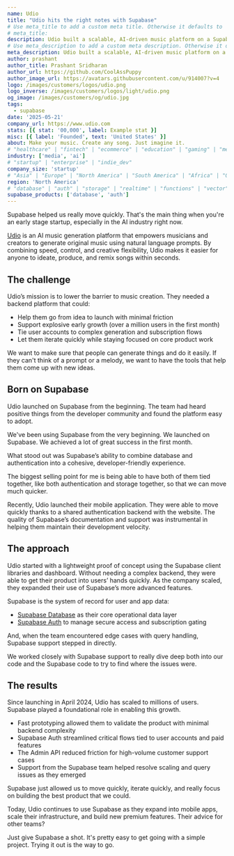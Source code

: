 ```yaml
---
name: Udio
title: "Udio hits the right notes with Supabase"
# Use meta_title to add a custom meta title. Otherwise it defaults to '{name} | Supabase Customer Stories':
# meta_title:
description: Udio built a scalable, AI-driven music platform on a Supabase backend from day one.
# Use meta_description to add a custom meta description. Otherwise it defaults to {description}:
meta_description: Udio built a scalable, AI-driven music platform on a Supabase backend from day one.
author: prashant
author_title: Prashant Sridharan
author_url: https://github.com/CoolAssPuppy
author_image_url: https://avatars.githubusercontent.com/u/914007?v=4
logo: /images/customers/logos/udio.png
logo_inverse: /images/customers/logos/light/udio.png
og_image: /images/customers/og/udio.jpg
tags:
  - supabase
date: '2025-05-21'
company_url: https://www.udio.com
stats: [{ stat: '00,000', label: Example stat }]
misc: [{ label: 'Founded', text: 'United States' }]
about: Make your music. Create any song. Just imagine it.
# "healthcare" | "fintech" | "ecommerce" | "education" | "gaming" | "media" | "real-estate" | "saas" | "social" | "analytics" | "ai" | "developer-tools"
industry: ['media', 'ai']
# "startup" | "enterprise" | "indie_dev"
company_size: 'startup'
# "Asia" | "Europe" | "North America" | "South America" | "Africa" | "Oceania"
region: 'North America'
# "database" | "auth" | "storage" | "realtime" | "functions" | "vector"
supabase_products: ['database', 'auth']
---
```


<Quote img="justin-chen-udio.png" caption="Justin Chen, Head of Engineering, Udio">
  Supabase helped us really move quickly. That's the main thing when you're an early stage startup, especially in the AI industry right now.
</Quote>

[Udio](https://www.udio.com) is an AI music generation platform that empowers musicians and creators to generate original music using natural language prompts. By combining speed, control, and creative flexibility, Udio makes it easier for anyone to ideate, produce, and remix songs within seconds.

## The challenge

Udio’s mission is to lower the barrier to music creation. They needed a backend platform that could:

- Help them go from idea to launch with minimal friction
- Support explosive early growth (over a million users in the first month)
- Tie user accounts to complex generation and subscription flows
- Let them iterate quickly while staying focused on core product work

<Quote img="justin-chen-udio.png" caption="Justin Chen, Head of Engineering, Udio">
  We want to make sure that people can generate things and do it easily. If they can't think of a prompt or a melody, we want to have the tools that help them come up with new ideas.
</Quote>

## Born on Supabase

Udio launched on Supabase from the beginning. The team had heard positive things from the developer community and found the platform easy to adopt.

<Quote img="justin-chen-udio.png" caption="Justin Chen, Head of Engineering, Udio">
  We've been using Supabase from the very beginning. We launched on Supabase. We achieved a lot of great success in the first month.
</Quote>

What stood out was Supabase’s ability to combine database and authentication into a cohesive, developer-friendly experience.

<Quote img="justin-chen-udio.png" caption="Justin Chen, Head of Engineering, Udio">
  The biggest selling point for me is being able to have both of them tied together, like both authentication and storage together, so that we can move much quicker.
</Quote>

Recently, Udio launched their mobile application. They were able to move quickly thanks to a shared authentication backend with the website. The quality of Supabase’s documentation and support was instrumental in helping them maintain their development velocity.

## The approach

Udio started with a lightweight proof of concept using the Supabase client libraries and dashboard. Without needing a complex backend, they were able to get their product into users’ hands quickly. As the company scaled, they expanded their use of Supabase’s more advanced features.

Supabase is the system of record for user and app data:

- [Supabase Database](/database) as their core operational data layer
- [Supabase Auth](/auth) to manage secure access and subscription gating

And, when the team encountered edge cases with query handling, Supabase support stepped in directly.

<Quote img="justin-chen-udio.png" caption="Justin Chen, Head of Engineering, Udio">
  We worked closely with Supabase support to really dive deep both into our code and the Supabase code to try to find where the issues were.
</Quote>

## The results

Since launching in April 2024, Udio has scaled to millions of users. Supabase played a foundational role in enabling this growth.

- Fast prototyping allowed them to validate the product with minimal backend complexity
- Supabase Auth streamlined critical flows tied to user accounts and paid features
- The Admin API reduced friction for high-volume customer support cases
- Support from the Supabase team helped resolve scaling and query issues as they emerged

<Quote img="justin-chen-udio.png" caption="Justin Chen, Head of Engineering, Udio">
  Supabase just allowed us to move quickly, iterate quickly, and really focus on building the best product that we could.
</Quote>

Today, Udio continues to use Supabase as they expand into mobile apps, scale their infrastructure, and build new premium features. Their advice for other teams?

<Quote img="justin-chen-udio.png" caption="Justin Chen, Head of Engineering, Udio">
  Just give Supabase a shot. It's pretty easy to get going with a simple project. Trying it out is the way to go.
</Quote>